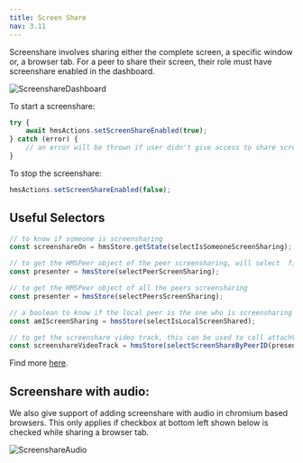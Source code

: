 ```yaml
---
title: Screen Share
nav: 3.11
---
```


Screenshare involves sharing either the complete screen, a specific window or, a browser tab.
For a peer to share their screen, their role must have screenshare enabled in the dashboard.

![ScreenshareDashboard](/docs/v2/screenshare-dashboard.png)

To start a screenshare:

```js
try {
    await hmsActions.setScreenShareEnabled(true);
} catch (error) {
    // an error will be thrown if user didn't give access to share screen
}
```

To stop the screenshare:

```js
hmsActions.setScreenShareEnabled(false);
```

## Useful Selectors

```js
// to know if someone is screensharing
const screenshareOn = hmsStore.getState(selectIsSomeoneScreenSharing);

// to get the HMSPeer object of the peer screensharing, will select  first if multiple screenshares
const presenter = hmsStore(selectPeerScreenSharing);

// to get the HMSPeer object of all the peers screensharing
const presenter = hmsStore(selectPeersScreenSharing);

// a boolean to know if the local peer is the one who is screensharing
const amIScreenSharing = hmsStore(selectIsLocalScreenShared);

// to get the screenshare video track, this can be used to call attachVideo for rendering
const screenshareVideoTrack = hmsStore(selectScreenShareByPeerID(presenter.id));
```

Find more [here](/api-reference/javascript/v2/home/content#functions).

## Screenshare with audio:

We also give support of adding screenshare with audio in chromium based browsers. This only applies if checkbox at bottom left
shown below is checked while sharing a browser tab.

![ScreenshareAudio](/docs/v2/screenshare-audio.png)
